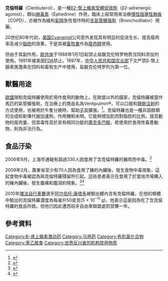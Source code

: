 {{medical}}
{{Drugbox|
|IUPAC_name = (''RS'')-1-(4-amino-3,5-dichlorophenyl)-2-(''tert''-butylamino)ethanol
| image = Clenbuterol-Enantiomere.png
| image2 =
| smiles = Clc1cc(cc(Cl)c1N)C(O)CNC(C)(C)C
| CAS_number_Ref = {{cascite|correct|??}}
| CAS_number = 37148-27-9
| ATC_prefix = R03
| ATC_suffix = AC14
| ATC_supplemental = {{ATC|R03|CC13}} {{ATCvet|G02|CA91}}
| PubChem = 2783
| DrugBank_Ref = {{drugbankcite|correct|drugbank}}
| DrugBank = DB01407
| ChemSpiderID_Ref = {{chemspidercite|correct|chemspider}}
| ChemSpiderID = 2681
| UNII_Ref = {{fdacite|correct|FDA}}
| UNII = XTZ6AXU7KN
| KEGG_Ref = {{keggcite|correct|kegg}}
| KEGG = D07713
| ChEBI_Ref = {{ebicite|correct|EBI}}
| ChEBI = 174690
| ChEMBL_Ref = {{ebicite|correct|EBI}}
| ChEMBL = 49080
| C=12 | H=18 | Cl=2 | N=2 | O=1
| molecular_weight = 277.19
| bioavailability=89-98% (口服)
| metabolism = ?
| elimination_half-life=36-39 小时
| excretion =  ?
| pregnancy_category = C
| legal_AU = 
| legal_CA = 
| legal_UK = Class C
| legal_US = 
| legal_status = 
| routes_of_administration= 口服
}}
'''克倫特羅'''（Clenbuterol），是一種[[β2-腎上腺素受體促效劑|β2-腎上腺素受體促效劑]]（β2-adrenergic agonist），類似[[麻黃素|麻黃素]]（Ephedrine）作用，臨床上經常用來治療[[慢性阻塞性肺病|慢性阻塞性肺疾]]（COPD），亦被作為緩和[[氣喘|氣喘]]急性發作時的[[支氣管擴張劑|支氣管擴張劑]]（Bronchodilator）用藥。

20世纪80年代初，[[美国|美国]]Cyanamid公司意外发现其有明显的促进生长、提高瘦肉率及减少[[脂肪|脂肪]]的效果，于是其被[[畜牧業|畜牧業]]作為[[瘦肉精|瘦肉精]]使用。

但由于其副作用，[[欧共体|欧共体]]于1988年1月1日起禁止盐酸克伦特罗物质当饲料添加剂使用。1991年被美国[[FDA|FDA]]禁止。1997年，[[中华人民共和国农业部|中华人民共和国农业部]]下文严禁β-腎上腺素类激素在饲料和畜牧生产中使用，盐酸克伦特罗列为第一位。

==獸醫用途==
[[歐盟|歐盟]]限制克倫特羅使用於用作食用的動物上。在歐盟以外的國家，克倫特羅被當作馬匹的氣管擴張劑，在治療上的商品名為Ventipulmin®，可以口服和[[靜脈注射|靜脈注射]]的方式使用，也被用於牛隻分娩時，幫助[[子宮|子宮]]擴張。<ref>{{Cite web |url=http://www.noahcompendium.co.uk/Boehringer_Ingelheim_Limited/Planipart_Solution_for_Injection_30_micrograms_ml/-37725.html |title=Planipart Solution for Injection 30 micrograms |accessdate=2011-02-01 |archive-date=2011-07-21 |archive-url=https://web.archive.org/web/20110721000033/http://www.noahcompendium.co.uk/Boehringer_Ingelheim_Limited/Planipart_Solution_for_Injection_30_micrograms_ml/-37725.html |dead-url=no }}</ref>。克倫特羅也是一種非固醇類的合成和新陳代謝加速劑，作用機制未明。它能夠增加肌肉對脂肪的比例，提高動物的瘦肉量，但其毒性高於具有相同功能的[[萊克多巴胺|萊克多巴胺]]，若使用於食用性畜產動物，則為非法行為。

==食品汙染==
2006年9月，上海市通報有超過330人因食用了含克倫特羅的豬肉而中毒。<ref>{{cite news|url=http://www.breitbart.com/news/2006/09/19/060919065258.qtzm4eom.html|title=Pigs fed on bodybuilder steroids cause food poisoning in Shanghai|work=AFP|date=2006-09-19|accessdate=2006-09-19|language=en|7=|deadurl=yes|archiveurl=https://web.archive.org/web/20080516005120/http://www.breitbart.com/news/2006/09/19/060919065258.qtzm4eom.html|archivedate=2008-05-16}}</ref>  

2009年2月，廣東省至少有70人因為食用了豬的內臟後，發生食物中毒現象，這起食物中毒被認為與克倫特羅殘留所引起。這些患者表示在食用了於當地市場購入的豬內臟後，發生腹痛和腹瀉的現象。<ref>{{cite news | url=http://www.cnn.com/2009/WORLD/asiapcf/02/22/china.poisonings/index.html | work=CNN | title=China: 70 ill from tainted pig organs - CNN.com | date=2009-02-23 | accessdate=2010-04-30 | archive-date=2020-05-05 | archive-url=https://web.archive.org/web/20200505124945/http://www.cnn.com/2009/WORLD/asiapcf/02/22/china.poisonings/index.html | dead-url=no }}</ref><ref>{{Cite web |url=http://www.chinadaily.com.cn/china/2009-02/23/content_7501017.htm |title=存档副本 |accessdate=2011-02-01 |archive-date=2020-08-15 |archive-url=https://web.archive.org/web/20200815001613/http://www.chinadaily.com.cn/china/2009-02/23/content_7501017.htm |dead-url=no }}</ref>

2010年[[環法自行車賽|環法自行車賽]]選手[[阿尔伯托·康塔多|阿尔伯托·康塔多]]被驗出體內含有克倫特羅，在他的檢體中驗出的克倫特羅濃度為每毫升50皮克(5 × 10<sup>−11</sup> g)，他表示這是因為吃了含克倫特羅的食品所致。但他已因此遭西班牙自由車聯盟處罰禁賽一年。

==參考資料==
<references/>

{{Authority control}}
[[Category:Β-肾上腺素激动药|Category:Β-肾上腺素激动药]]
[[Category:马用药|Category:马用药]]
[[Category:有机氯化合物|Category:有机氯化合物]]
[[Category:苯乙胺类|Category:苯乙胺类]]
[[Category:世界反兴奋剂机构禁用物质|Category:世界反兴奋剂机构禁用物质]]